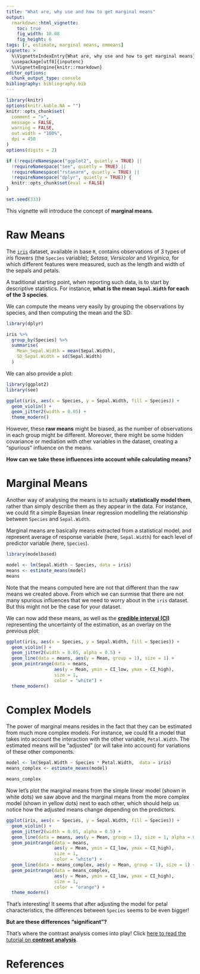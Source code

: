 ```yaml
---
title: "What are, why use and how to get marginal means"
output: 
  rmarkdown::html_vignette:
    toc: true
    fig_width: 10.08
    fig_height: 6
tags: [r, estimate, marginal means, emmeans]
vignette: >
  %\VignetteIndexEntry{What are, why use and how to get marginal means}
  \usepackage[utf8]{inputenc}
  %\VignetteEngine{knitr::rmarkdown}
editor_options: 
  chunk_output_type: console
bibliography: bibliography.bib
---
```


```r
library(knitr)
options(knitr.kable.NA = "")
knitr::opts_chunk$set(
  comment = ">",
  message = FALSE,
  warning = FALSE,
  out.width = "100%",
  dpi = 450
)
options(digits = 2)

if (!requireNamespace("ggplot2", quietly = TRUE) ||
  !requireNamespace("see", quietly = TRUE) ||
  !requireNamespace("rstanarm", quietly = TRUE) ||
  !requireNamespace("dplyr", quietly = TRUE)) {
  knitr::opts_chunk$set(eval = FALSE)
}

set.seed(333)
```

This vignette will introduce the concept of **marginal means**. 

# Raw Means

The [`iris`](https://en.wikipedia.org/wiki/Iris_flower_data_set) dataset,
available in base `R`, contains observations of 3 types of *iris* flowers (the
`Species` variable); *Setosa*, *Versicolor* and *Virginica*, for which different
features were measured, such as the length and width of the sepals and petals.

A traditional starting point, when reporting such data, is to start by
descriptive statistics. For instance, **what is the mean `Sepal.Width` for each
of the 3 species**.

We can compute the means very easily by grouping the observations by species,
and then computing the mean and the SD:

```r
library(dplyr)

iris %>%
  group_by(Species) %>%
  summarise(
    Mean_Sepal.Width = mean(Sepal.Width),
    SD_Sepal.Width = sd(Sepal.Width)
  )
```

We can also provide a plot:

```r
library(ggplot2)
library(see)

ggplot(iris, aes(x = Species, y = Sepal.Width, fill = Species)) +
  geom_violin() +
  geom_jitter2(width = 0.05) +
  theme_modern()
```

However, these **raw means** might be biased, as the number of observations in
each group might be different. Moreover, there might be some hidden covariance or
mediation with other variables in the dataset, creating a "spurious" influence
on the means. 

**How can we take these influences into account while calculating means?**

# Marginal Means

Another way of analysing the means is to actually **statistically model them**,
rather than simply describe them as they appear in the data. For instance, we
could fit a simple Bayesian linear regression modelling the relationship between
`Species` and `Sepal.Width`.

Marginal means are basically means extracted from a statistical model, and
represent average of response variable (here, `Sepal.Width`) for each level of
predictor variable (here, `Species`).


```r
library(modelbased)

model <- lm(Sepal.Width ~ Species, data = iris)
means <- estimate_means(model)
means
```

Note that the means computed here are not that different than the raw means we
created above. From which we can surmise that there are not many spurious
influences that we need to worry about in the `iris` dataset. But this might not
be the case for your dataset.

We can now add these means, as well as the [**credible interval (CI)**](https://easystats.github.io/bayestestR/articles/credible_interval.html)
representing the uncertainty of the estimation, as an overlay on the previous
plot:

```r
ggplot(iris, aes(x = Species, y = Sepal.Width, fill = Species)) +
  geom_violin() +
  geom_jitter2(width = 0.05, alpha = 0.5) +
  geom_line(data = means, aes(y = Mean, group = 1), size = 1) +
  geom_pointrange(data = means, 
                  aes(y = Mean, ymin = CI_low, ymax = CI_high), 
                  size = 1, 
                  color = "white") +
  theme_modern()
```

# Complex Models

The power of marginal means resides in the fact that they can be estimated from
much more complex models. For instance, we could fit a model that takes into
account the interaction with the other variable, `Petal.Width`. The estimated means will be "adjusted" (or will take into
account) for variations of these other components.

```r
model <- lm(Sepal.Width ~ Species * Petal.Width,  data = iris)
means_complex <- estimate_means(model)

means_complex
```

Now let's plot the marginal means from the simple linear model (shown in white
dots) we saw above and the marginal means from the more complex model (shown in
yellow dots) next to each other, which should help us notice how the adjusted
means change depending on the predictors.

<!-- The following figure is really difficult to make sense of -->
<!-- We need to think of a simpler way to visualize these -->

```r
ggplot(iris, aes(x = Species, y = Sepal.Width, fill = Species)) +
  geom_violin() +
  geom_jitter2(width = 0.05, alpha = 0.5) +
  geom_line(data = means, aes(y = Mean, group = 1), size = 1, alpha = 0.25) +
  geom_pointrange(data = means, 
                  aes(y = Mean, ymin = CI_low, ymax = CI_high), 
                  size = 1, 
                  color = "white") +
  geom_line(data = means_complex, aes(y = Mean, group = 1), size = 1) +
  geom_pointrange(data = means_complex,
                  aes(y = Mean, ymin = CI_low, ymax = CI_high), 
                  size = 1,
                  color = "orange") +
  theme_modern()
```

That's interesting! It seems that after adjusting the model for petal
characteristics, the differences between `Species` seems to be even bigger!

**But are these differences "significant"?** 

That's where the contrast analysis comes into play! Click [here to read the tutorial on **contrast
analysis**](https://easystats.github.io/modelbased/articles/estimate_contrasts.html).

# References
